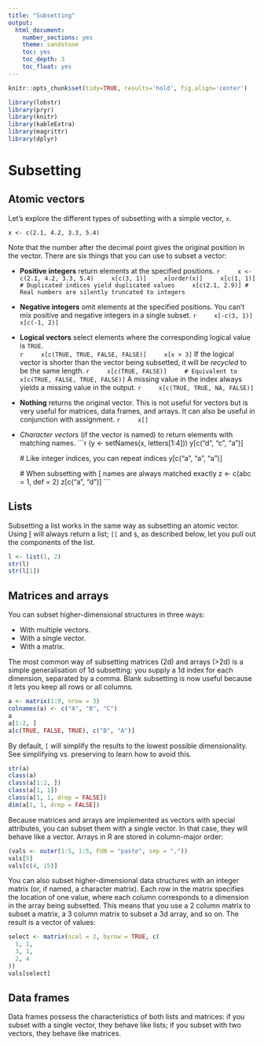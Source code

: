```yaml
---
title: "Subsetting"
output:
  html_document:
    number_sections: yes
    theme: sandstone
    toc: yes
    toc_depth: 3
    toc_float: yes
---
```


```r
knitr::opts_chunk$set(tidy=TRUE, results='hold', fig.align='center')
```

```r
library(lobstr)
library(pryr)
library(knitr)
library(kableExtra)
library(magrittr)
library(dplyr)
```

# Subsetting
## Atomic vectors
Let’s explore the different types of subsetting with a simple vector, `x`.

```
x <- c(2.1, 4.2, 3.3, 5.4)
```

Note that the number after the decimal point gives the original position in the vector. There are six things that you can use to subset a vector:

* **Positive integers** return elements at the specified positions.
    ```r
    x <- c(2.1, 4.2, 3.3, 5.4)
    x[c(3, 1)]
    x[order(x)]
    x[c(1, 1)] # Duplicated indices yield duplicated values
    x[c(2.1, 2.9)] # Real numbers are silently truncated to integers
    ```

* **Negative integers** omit elements at the specified positions. You can’t mix positive and negative integers in a single subset.
    ```r
    x[-c(3, 1)]
    x[c(-1, 2)]
    ```

* **Logical vectors** select elements where the corresponding logical value is `TRUE`.  
    ```r
    x[c(TRUE, TRUE, FALSE, FALSE)]
    x[x > 3]
    ```
If the logical vector is shorter than the vector being subsetted, it will be *recycled* to be the same length.
    ```r
    x[c(TRUE, FALSE)]
    # Equivalent to
    x[c(TRUE, FALSE, TRUE, FALSE)]
    ```
A missing value in the index always yields a missing value in the output.
    ```r
    x[c(TRUE, TRUE, NA, FALSE)]
    ```

* **Nothing** returns the original vector. This is not useful for vectors but is very useful for matrices, data frames, and arrays. It can also be useful in conjunction with assignment.
    ```r
    x[]
    ```

* *Character vectors* (if the vector is named) to return elements with matching names.
    ```r
    (y <- setNames(x, letters[1:4]))
    y[c("d", "c", "a")]

    # Like integer indices, you can repeat indices
    y[c("a", "a", "a")]

    # When subsetting with [ names are always matched exactly
    z <- c(abc = 1, def = 2)
    z[c("a", "d")]
    ```

## Lists
Subsetting a list works in the same way as subsetting an atomic vector. Using [ will always return a list; `[[` and `$`, as described below, let you pull out the components of the list.

```r
l <- list(1, 2)
str(l)
str(l[1])
```

## Matrices and arrays
You can subset higher-dimensional structures in three ways:

* With multiple vectors.
* With a single vector.
* With a matrix.

The most common way of subsetting matrices (2d) and arrays (>2d) is a simple generalisation of 1d subsetting: you supply a 1d index for each dimension, separated by a comma. Blank subsetting is now useful because it lets you keep all rows or all columns.

```r
a <- matrix(1:9, nrow = 3)
colnames(a) <- c("A", "B", "C")
a
a[1:2, ]
a[c(TRUE, FALSE, TRUE), c("B", "A")]
```

By default, `[` will simplify the results to the lowest possible dimensionality. See simplifying vs. preserving to learn how to avoid this.

```r
str(a)
class(a)
class(a[1:2, ])
class(a[1, 1])
class(a[1, 1, drop = FALSE])
dim(a[1, 1, drop = FALSE])
```

Because matrices and arrays are implemented as vectors with special attributes, you can subset them with a single vector. In that case, they will behave like a vector. Arrays in R are stored in column-major order:

```r
(vals <- outer(1:5, 1:5, FUN = "paste", sep = ","))
vals[5]
vals[c(4, 15)]
```

You can also subset higher-dimensional data structures with an integer matrix (or, if named, a character matrix). Each row in the matrix specifies the location of one value, where each column corresponds to a dimension in the array being subsetted. This means that you use a 2 column matrix to subset a matrix, a 3 column matrix to subset a 3d array, and so on. The result is a vector of values:

```r
select <- matrix(ncol = 2, byrow = TRUE, c(
  1, 1,
  3, 1,
  2, 4
))
vals[select]
```

## Data frames
Data frames possess the characteristics of both lists and matrices: if you subset with a single vector, they behave like lists; if you subset with two vectors, they behave like matrices.




